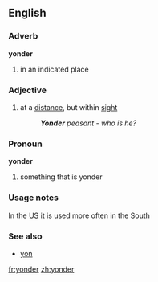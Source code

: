 ==English==

===Adverb===
'''yonder'''

# in an indicated place

===Adjective===
{{en-adj|-}}

# at a [[distance]], but within [[sight]]
#:'' '''Yonder''' peasant - who is he?''

===Pronoun===
'''yonder'''

# something that is yonder

===Usage notes===
In the [[US]] it is used more often in the South

===See also===
*[[yon]]

[[fr:yonder]]
[[zh:yonder]]